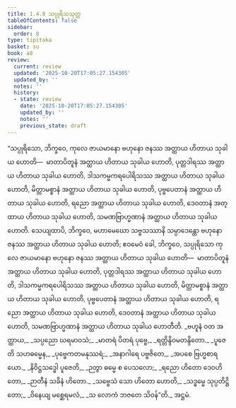 ```yaml
---
title: 1.4.8 သပ္ပုရိသသုတ္တ
tableOfContents: false
sidebar:
  order: 8
type: tipitaka
basket: su
book: a8
review:
  current: review
  updated: '2025-10-20T17:05:27.154305'
  updated_by: ''
  notes: ''
  history:
  - state: review
    date: '2025-10-20T17:05:27.154305'
    updated_by: ''
    notes: ''
    previous_state: draft
---
```



<DynamicBreadcrumb />


<ReviewStatus review={frontmatter.review} showDetails={true} />

<HypothesisAnnotation frontmatter={frontmatter} />

<Division number="38" book="a8" e="ch" v="17" p="75">

<Paragraph number="360" book="a8">
“သပ္ပုရိသော, ဘိက္ခဝေ, ကုလေ ဇာယမာနော ဗဟုနော ဇနဿ အတ္ထာယ ဟိတာယ သုခါယ ဟောတိ—  မာတာပိတူနံ အတ္ထာယ ဟိတာယ သုခါယ ဟောတိ, ပုတ္တဒါရဿ အတ္ထာယ ဟိတာယ သုခါယ ဟောတိ, ဒါသကမ္မကရပေါရိသဿ အတ္ထာယ ဟိတာယ သုခါယ ဟောတိ, မိတ္တာမစ္စာနံ အတ္ထာယ ဟိတာယ သုခါယ ဟောတိ, ပုဗ္ဗပေတာနံ အတ္ထာယ ဟိတာယ သုခါယ ဟောတိ, ရညော အတ္ထာယ ဟိတာယ သုခါယ ဟောတိ, ဒေဝတာနံ အတ္ထာယ ဟိတာယ သုခါယ ဟောတိ, သမဏဗြာဟ္မဏာနံ အတ္ထာယ ဟိတာယ သုခါယ ဟောတိ.
</Paragraph>

<Paragraph number="361" book="a8">
သေယျထာပိ, ဘိက္ခဝေ, မဟာမေဃော သဗ္ဗသဿာနိ သမ္ပာဒေန္တော ဗဟုနော ဇနဿ အတ္ထာယ ဟိတာယ သုခါယ ဟောတိ; ဧဝမေဝံ ခေါ, ဘိက္ခဝေ, သပ္ပုရိသော ကုလေ ဇာယမာနော ဗဟုနော ဇနဿ အတ္ထာယ ဟိတာယ သုခါယ ဟောတိ—  မာတာပိတူနံ အတ္ထာယ ဟိတာယ သုခါယ ဟောတိ, ပုတ္တဒါရဿ အတ္ထာယ ဟိတာယ သုခါယ ဟောတိ, ဒါသကမ္မကရပေါရိသဿ အတ္ထာယ ဟိတာယ သုခါယ ဟောတိ, မိတ္တာမစ္စာနံ အတ္ထာယ ဟိတာယ သုခါယ ဟောတိ, ပုဗ္ဗပေတာနံ အတ္ထာယ ဟိတာယ သုခါယ ဟောတိ, ရညော အတ္ထာယ ဟိတာယ သုခါယ ဟောတိ, ဒေဝတာနံ အတ္ထာယ ဟိတာယ သုခါယ ဟောတိ, သမဏဗြာဟ္မဏာနံ အတ္ထာယ ဟိတာယ သုခါယ ဟောတီတိ.
</Paragraph>

<Paragraph number="362" type="verses" book="a8">
_ဗဟူနံ ဝတ အတ္ထာယ,_  
_သပ္ပညော ဃရမာဝသံ;_  
_မာတရံ ပိတရံ ပုဗ္ဗေ,_  
_ရတ္တိန္ဒိဝမတန္ဒိတော._  

</Paragraph>

<Paragraph number="363" type="verses" book="a8">
_ပူဇေတိ သဟဓမ္မေန,_  
_ပုဗ္ဗေကတမနုဿရံ;_  
_အနာဂါရေ ပဗ္ဗဇိတေ,_  
_အပစေ ဗြဟ္မစာရယော._  

</Paragraph>

<Paragraph number="364" type="verses" book="a8">
_နိဝိဋ္ဌသဒ္ဓေါ ပူဇေတိ,_  
_ဉတွာ ဓမ္မေ စ ပေသလော;_  
_ရညော ဟိတော ဒေဝဟိတော,_  
_ဉာတီနံ သခိနံ ဟိတော._  

</Paragraph>

<Paragraph number="365" type="verses" book="a8">
_သဗ္ဗေသံ သော ဟိတော ဟောတိ,_  
_သဒ္ဓမ္မေ သုပ္ပတိဋ္ဌိတော;_  
_ဝိနေယျ မစ္ဆေရမလံ,_  
_သ လောကံ ဘဇတေ သိဝန်”တိ._  


</Paragraph>
</Division>

<Paragraph number="366" type="center" book="a8">
အဋ္ဌမံ.
</Paragraph>